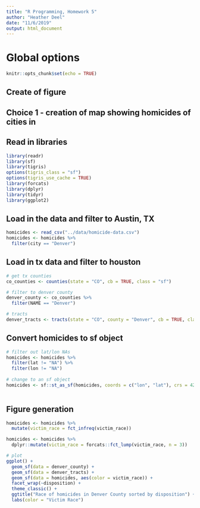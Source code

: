 ```yaml
---
title: "R Programming, Homework 5"
author: "Heather Deel"
date: "11/6/2019"
output: html_document
---
```


# Global options
```r
knitr::opts_chunk$set(echo = TRUE)
```

## Create of figure 
## Choice 1 - creation of map showing homicides of cities in 

## Read in libraries
```r
library(readr)
library(sf)
library(tigris)
options(tigris_class = "sf")
options(tigris_use_cache = TRUE)
library(forcats)
library(dplyr)
library(tidyr)
library(ggplot2)
```

## Load in the data and filter to Austin, TX
```r
homicides <- read_csv("../data/homicide-data.csv")
homicides <- homicides %>% 
  filter(city == "Denver")
```

## Load in tx data and filter to houston
```r
# get tx counties
co_counties <- counties(state = "CO", cb = TRUE, class = "sf")

# filter to denver county
denver_county <- co_counties %>% 
  filter(NAME == "Denver")

# tracts
denver_tracts <- tracts(state = "CO", county = "Denver", cb = TRUE, class = "sf")

```

## Convert homicides to sf object 
```r
# filter out lat/lon NAs
homicides <- homicides %>% 
  filter(lat != "NA") %>% 
  filter(lon != "NA")
  
# change to an sf object
homicides <- sf::st_as_sf(homicides, coords = c("lon", "lat"), crs = 4269)
  
```

## Figure generation
```r

homicides <- homicides %>% 
  mutate(victim_race = fct_infreq(victim_race))

homicides <- homicides %>% 
  dplyr::mutate(victim_race = forcats::fct_lump(victim_race, n = 3))

# plot
ggplot() +
  geom_sf(data = denver_county) +
  geom_sf(data = denver_tracts) +
  geom_sf(data = homicides, aes(color = victim_race)) +
  facet_wrap(~disposition) +
  theme_classic() +
  ggtitle("Race of homicides in Denver County sorted by disposition") +
  labs(color = "Victim Race")
```


